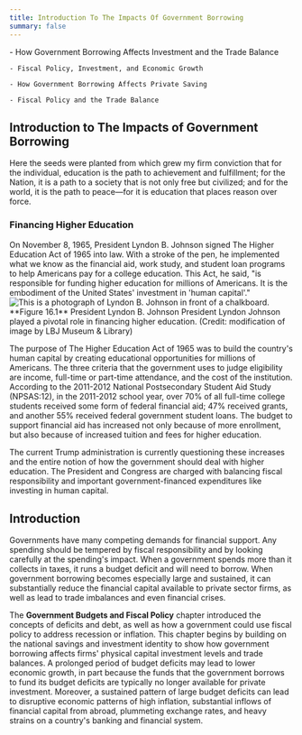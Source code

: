 ```yaml
---
title: Introduction To The Impacts Of Government Borrowing
summary: false
---
```


<Info title='In this chapter, you will learn about:'>
    - How Government Borrowing Affects Investment and the Trade Balance

    - Fiscal Policy, Investment, and Economic Growth

    - How Government Borrowing Affects Private Saving

    - Fiscal Policy and the Trade Balance

</Info>

## Introduction to The Impacts of Government Borrowing

<Callout>
  Here the seeds were planted from which grew my firm conviction that for the
  individual, education is the path to achievement and fulfillment; for the
  Nation, it is a path to a society that is not only free but civilized; and for
  the world, it is the path to peace—for it is education that places reason over
  force.
</Callout>

### Financing Higher Education

<Columns>
  <Column>
    On November 8, 1965, President Lyndon B. Johnson signed The Higher Education
    Act of 1965 into law. With a stroke of the pen, he implemented what we know
    as the financial aid, work study, and student loan programs to help
    Americans pay for a college education. This Act, he said, "is responsible
    for funding higher education for millions of Americans. It is the embodiment
    of the United States' investment in 'human capital'."
  </Column>
  <Column>
    <Image
      alt="This is a photograph of Lyndon B. Johnson in front of a chalkboard."
      src="/images/module-4/chapter-16/cf86fe1205e09d098a15d1c59fd9b8bbe96a1a22.png"
      width={400}
      height={300}
    >
      **Figure 16.1** President Lyndon B. Johnson President Lyndon Johnson
      played a pivotal role in financing higher education. (Credit: modification
      of image by LBJ Museum & Library)
    </Image>
  </Column>
</Columns>

The purpose of The Higher Education Act of 1965 was to build the country's human capital by creating educational opportunities for millions of Americans. The three criteria that the government uses to judge eligibility are income, full-time or part-time attendance, and the cost of the institution. According to the 2011-2012 National Postsecondary Student Aid Study (NPSAS:12), in the 2011-2012 school year, over 70% of all full-time college students received some form of federal financial aid; 47% received grants, and another 55% received federal government student loans. The budget to support financial aid has increased not only because of more enrollment, but also because of increased tuition and fees for higher education.

The current Trump administration is currently questioning these increases and the entire notion of how the government should deal with higher education. The President and Congress are charged with balancing fiscal responsibility and important government-financed expenditures like investing in human capital.

## Introduction

Governments have many competing demands for financial support. Any spending should be tempered by fiscal responsibility and by looking carefully at the spending's impact. When a government spends more than it collects in taxes, it runs a budget deficit and will need to borrow. When government borrowing becomes especially large and sustained, it can substantially reduce the financial capital available to private sector firms, as well as lead to trade imbalances and even financial crises.

The **Government Budgets and Fiscal Policy** chapter introduced the concepts of deficits and debt, as well as how a government could use fiscal policy to address recession or inflation. This chapter begins by building on the national savings and investment identity to show how government borrowing affects firms' physical capital investment levels and trade balances. A prolonged period of budget deficits may lead to lower economic growth, in part because the funds that the government borrows to fund its budget deficits are typically no longer available for private investment. Moreover, a sustained pattern of large budget deficits can lead to disruptive economic patterns of high inflation, substantial inflows of financial capital from abroad, plummeting exchange rates, and heavy strains on a country's banking and financial system.
